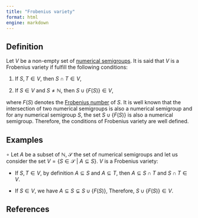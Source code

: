 ```yaml
---
title: "Frobenius variety"
format: html
engine: markdown
---
```


<!-- Definición de Num. Sem. -->

## Definition

Let $V$ be a non-empty set of [numerical semigroups](../Basic-concepts/Numerical-semigroup.qmd). It is said that $V$ is a Frobenius variety if fulfill the following conditions:

1)  If $S, T \in V$, then $S \cap T \in V$,

2)  If $S \in V$ and $S \ne \mathbb{N}$, then $S \cup \{F(S)\} \in V$,

where $F(S)$ denotes the [Frobenius number](../Basic-concepts/Frobenius-number.qmd) of $S$. It is well known that the intersection of two numerical semigroups is also a numerical semigroup and for any numerical semigroup $S$, the set $S \cup \{F(S)\}$ is also a numerical semigroup. Therefore, the conditions of Frobenius variety are well defined.

## Examples

$\circ$ Let $A$ be a subset of $\mathbb{N}$, $\mathcal{S}$ the set of numerical semigroups and let us consider the set $V = \{S \in \mathcal{S} ~ | ~ A \subseteq S \}$. $V$ is a Frobenius variety:

-   If $S,T \in V$, by definition $A \subseteq S$ and $A \subseteq T$, then $A \subseteq S \cap T$ and $S \cap T \in V$.

-   If $S \in V$, we have $A \subseteq S \subsetneq S \cup \{F(S)\}$, Therefore, $S \cup \{F(S)\} \in V$.

## References
